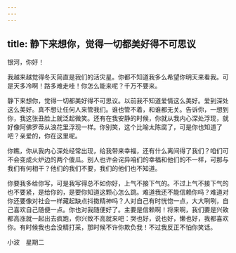 ```yaml
---
---
---
```

title: 静下来想你，觉得一切都美好得不可思议
---

银河，你好！

我越来越觉得冬天简直是我们的活灾星。你都不知道我多么希望你明天来看我。可是天多冷啊！路多难走哇！你怎么能来呢？千万不要来。

静下来想你，觉得一切都美好得不可思议。以前我不知道爱情这么美好。爱到深处这么美好。真不想让任何人来管我们。谁也管不着，和谁都无关。告诉你，一想到你，我这张丑脸上就泛起微笑。还有在我安静的时候，你就从我内心深处浮现，就好像阿佛罗蒂从浪花里浮现一样。你别笑，这个比喻太陈腐了，可是你也知道了吧？亲爱的，你在这里呢。

你瞧，你从我内心深处经常出现，给我带来幸福，还有什么离间得了我们？咱们可不会变成火炉边的两个傻瓜。别人也许会诧异咱们的幸福和他们的不一样，可那与我们有何相干？他们的我们不要，我们的他们也不知道。

你要我多给你写，可是我写得总不如你好，上气不接下气的。不过上气不接下气的也不要紧，是给你的，是要你知道这颗心怎么跳。难道我还不能信赖你吗？难道对你还要像对社会一样藏起缺点抖擞精神吗？人对自己有时恍惚一点，大大咧咧，自己喜欢自己随便一点。你也对我随便好了。主要是信赖啊！将来啊，我们要是兴致都高涨就一起出去疯跑，你兴致不高就来吧：哭也好，说也好，懒也好，我都喜欢你。有时候我也会没精打采，那时候不许你欺负我！不过我反正不怕你笑话。

小波　星期二